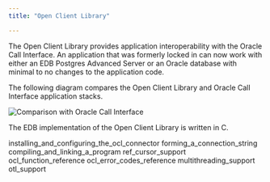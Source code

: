 ```yaml
---
title: "Open Client Library"

---
```


<div id="open_client_library" class="registered_link"></div>

The Open Client Library provides application interoperability with the Oracle Call Interface. An application that was formerly locked in can now work with either an EDB Postgres Advanced Server or an Oracle database with minimal to no changes to the application code.

The following diagram compares the Open Client Library and Oracle Call Interface application stacks.

![Comparison with Oracle Call Interface](images/oracle_call_interface.png)

The EDB implementation of the Open Client Library is written in C.

<div class="toctree" maxdepth="3">

installing_and_configuring_the_ocl_connector forming_a_connection_string compiling_and_linking_a_program ref_cursor_support ocl_function_reference ocl_error_codes_reference multithreading_support otl_support

</div>
